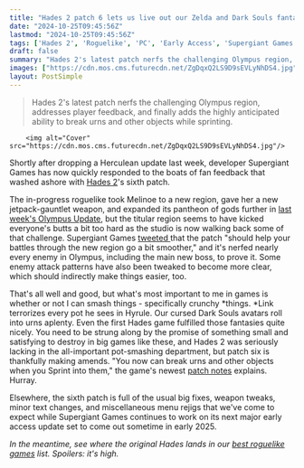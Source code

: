 ```yaml
---
title: "Hades 2 patch 6 lets us live out our Zelda and Dark Souls fantasies by making pots easier than ever to smash, and nerfs nearly every new enemy"
date: "2024-10-25T09:45:56Z"
lastmod: "2024-10-25T09:45:56Z"
tags: ['Hades 2', 'Roguelike', 'PC', 'Early Access', 'Supergiant Games']
draft: false
summary: "Hades 2's latest patch nerfs the challenging Olympus region, addresses player feedback, and finally adds the highly anticipated ability to break urns and other objects while sprinting."
images: ["https://cdn.mos.cms.futurecdn.net/ZgDqxQ2LS9D9sEVLyNhDS4.jpg"]
layout: PostSimple
---
```

> Hades 2's latest patch nerfs the challenging Olympus region, addresses player feedback, and finally adds the highly anticipated ability to break urns and other objects while sprinting.


        <img alt="Cover" src="https://cdn.mos.cms.futurecdn.net/ZgDqxQ2LS9D9sEVLyNhDS4.jpg"/>
        
Shortly after dropping a Herculean update last week, developer Supergiant Games has now quickly responded to the boats of fan feedback that washed ashore with [Hades 2](https://www.gamesradar.com/hades-2-guide/)'s sixth patch.

The in-progress roguelike took Melinoe to a new region, gave her a new jetpack-gauntlet weapon, and expanded its pantheon of gods further in [last week's Olympus Update](https://www.gamesradar.com/games/roguelike/hades-2-surprises-fans-with-its-first-big-expansion-the-roguelikes-olympic-update-is-out-now-with-more-gods-a-new-jetpack-weapon-and-half-naked-dionysus/), but the titular region seems to have kicked everyone's butts a bit too hard as the studio is now walking back some of that challenge. Supergiant Games [tweeted ](https://x.com/SupergiantGames/status/1849499644855976233)that the patch "should help your battles through the new region go a bit smoother," and it's nerfed nearly every enemy in Olympus, including the main new boss, to prove it. Some enemy attack patterns have also been tweaked to become more clear, which should indirectly make things easier, too.

That's all well and good, but what's most important to me in games is whether or not I can smash things - specifically crunchy *things. *Link terrorizes every pot he sees in Hyrule. Our cursed Dark Souls avatars roll into urns aplenty. Even the first Hades game fulfilled those fantasies quite nicely. You need to be strung along by the promise of something small and satisfying to destroy in big games like these, and Hades 2 was seriously lacking in the all-important pot-smashing department, but patch six is thankfully making amends. "You now can break urns and other objects when you Sprint into them," the game's newest [patch notes](https://store.steampowered.com/news/app/1145350/view/4527898957282541626) explains. Hurray.

Elsewhere, the sixth patch is full of the usual big fixes, weapon tweaks, minor text changes, and miscellaneous menu rejigs that we've come to expect while Supergiant Games continues to work on its next major early access update set to come out sometime in early 2025.

*In the meantime, see where the original Hades lands in our *[<em>best roguelike games</em>](https://www.gamesradar.com/best-roguelikes-roguelites/)* list. Spoilers: it's high.*
        